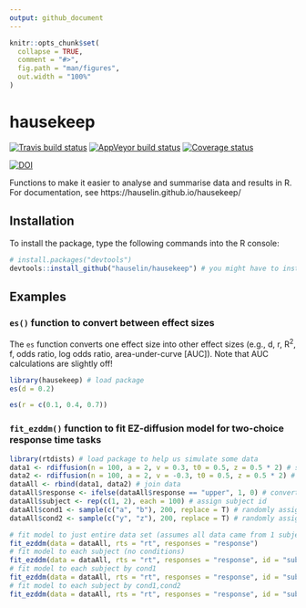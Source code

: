 ```yaml
---
output: github_document
---
```


<!-- README.md is generated from README.Rmd. Please edit that file -->

```r
knitr::opts_chunk$set(
  collapse = TRUE,
  comment = "#>",
  fig.path = "man/figures",
  out.width = "100%"
)
```
# hausekeep

[![Travis build status](https://travis-ci.org/hauselin/hausekeep.svg?branch=master)](https://travis-ci.org/hauselin/hausekeep) [![AppVeyor build status](https://ci.appveyor.com/api/projects/status/github/hauselin/hausekeep?branch=master&svg=true)](https://ci.appveyor.com/project/hauselin/hausekeep) [![Coverage status](https://codecov.io/gh/hauselin/hausekeep/branch/master/graph/badge.svg)](https://codecov.io/github/hauselin/hausekeep?branch=master) 

[![DOI](https://zenodo.org/badge/168783741.svg)](https://zenodo.org/badge/latestdoi/168783741)

Functions to make it easier to analyse and summarise data and results in R. For documentation, see https://hauselin.github.io/hausekeep/

## Installation

To install the package, type the following commands into the R console:

```r
# install.packages("devtools")
devtools::install_github("hauselin/hausekeep") # you might have to install devtools first (see above)
```

## Examples

### `es()` function to convert between effect sizes

The `es` function converts one effect size into other effect sizes (e.g., d, r, R<sup>2</sup>, f, odds ratio, log odds ratio, area-under-curve [AUC]). Note that AUC calculations are slightly off!

```r
library(hausekeep) # load package
es(d = 0.2)

es(r = c(0.1, 0.4, 0.7))
```

### `fit_ezddm()` function to fit EZ-diffusion model for two-choice response time tasks

```r
library(rtdists) # load package to help us simulate some data
data1 <- rdiffusion(n = 100, a = 2, v = 0.3, t0 = 0.5, z = 0.5 * 2) # simulate data
data2 <- rdiffusion(n = 100, a = 2, v = -0.3, t0 = 0.5, z = 0.5 * 2) # simulate data
dataAll <- rbind(data1, data2) # join data
dataAll$response <- ifelse(dataAll$response == "upper", 1, 0) # convert responses to 1 and 0
dataAll$subject <- rep(c(1, 2), each = 100) # assign subject id
dataAll$cond1 <- sample(c("a", "b"), 200, replace = T) # randomly assign conditions a/b
dataAll$cond2 <- sample(c("y", "z"), 200, replace = T) # randomly assign conditions y/z

# fit model to just entire data set (assumes all data came from 1 subject)
fit_ezddm(data = dataAll, rts = "rt", responses = "response")
# fit model to each subject (no conditions)
fit_ezddm(data = dataAll, rts = "rt", responses = "response", id = "subject") 
# fit model to each subject by cond1
fit_ezddm(data = dataAll, rts = "rt", responses = "response", id = "subject", group = "cond1") 
# fit model to each subject by cond1,cond2
fit_ezddm(data = dataAll, rts = "rt", responses = "response", id = "subject", group = c("cond1", "cond2"))
```











